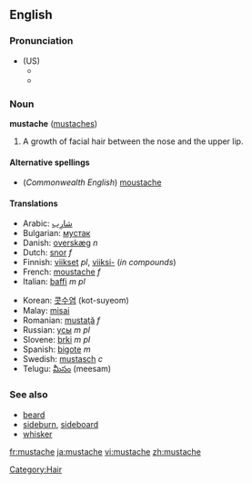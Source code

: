 ==English==

===Pronunciation===
*(US)
**{{IPA|/ˈmʌstæʃ/}}
**{{SAMPA|/"mVst{S/}}

===Noun===
'''mustache''' ([[mustaches]])

#A growth of facial hair between the nose and the upper lip.

====Alternative spellings====
*(''Commonwealth English'') [[moustache]]

====Translations====
{{top}}
*Arabic: [[شارب|شارِب]]
*Bulgarian: [[мустак]]
*Danish: [[overskæg]] ''n''
*Dutch: [[snor]] ''f''
*Finnish: [[viikset]] ''pl'', [[viikset|viiksi-]] (''in compounds'')
*French: [[moustache]] ''f''
*Italian: [[baffi]] ''m pl''
{{mid}}
*Korean: [[콧수염]] (kot-suyeom)
*Malay: [[misai]]
*Romanian: [[mustaţă]] ''f''
*Russian: [[усы]] ''m pl''
*Slovene: [[brki]] ''m pl''
*Spanish: [[bigote]] ''m''
*Swedish: [[mustasch]] ''c''
*Telugu: [[మీసం]] (meesam)
{{bottom}}

===See also===
*[[beard]]
*[[sideburn]], [[sideboard]]
*[[whisker]]

[[Category:Hair]]

[[fr:mustache]]
[[ja:mustache]]
[[vi:mustache]]
[[zh:mustache]]